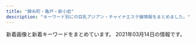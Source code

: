 ```yaml
---
title: "錦糸町・亀戸・新小岩"
description: "キーワード別にの巨乳アジアン・チャイナエステ嬢情報をまとめました。"
---
```


新着画像と新着キーワードをまとめています。
2021年03月14日の情報です。

<DmmAffiliateIns />
<KeywordTable
  shops={
    [
    {
        "station": "JR\u9326\u7cf8\u753a\u99c5\u5357\u53e3",
        "keywords": {},
        "img_links": [
            "http://www.es-raku.link/images/menu/top.png",
            "http://www.es-raku.link/img/kaori1.jpg",
            "http://www.es-raku.link/staff/riri.jpg",
            "http://www.es-raku.link/images/2.jpg",
            "http://www.es-raku.link/images/menu/interior.png",
            "http://www.es-raku.link/staff/yuki.jpg",
            "http://www.es-raku.link/images/6.jpg",
            "http://www.es-raku.link/staff/lucky.jpg",
            "http://www.es-raku.link/images/int2.png",
            "http://www.es-raku.link/img/yuki1.jpg",
            "http://www.es-raku.link/images/sys1.jpg",
            "http://www.es-raku.link/img/riri1.jpg",
            "http://www.es-raku.link/images/interior_t.png",
            "http://www.es-raku.link/images/int1.png",
            "http://www.es-raku.link/images/1.jpg",
            "http://www.es-raku.link/images/list.jpg",
            "http://www.es-raku.link/img/lucky1.jpg",
            "http://www.es-raku.link/images/7.jpg",
            "http://www.es-raku.link/images/mobile.jpg",
            "http://www.es-raku.link/images/8.jpg",
            "http://www.es-raku.link/staff/ayaka.jpg",
            "http://www.es-raku.link/images/rtel.jpg",
            "http://www.es-raku.link/images/menu/staff.png",
            "http://www.es-raku.link/staff/ruru.jpg",
            "http://www.es-raku.link/img/mai1.jpg",
            "http://www.es-raku.link/images/head.png",
            "http://www.es-raku.link/images/r2.jpg",
            "http://www.es-raku.link/img/ruru1.jpg",
            "http://www.es-raku.link/images/line.png",
            "http://www.es-raku.link/images/3.jpg",
            "http://www.es-raku.link/staff/mai.jpg",
            "http://www.es-raku.link/images/staff_t.png",
            "http://www.es-raku.link/images/r1.jpg",
            "http://www.es-raku.link/img/ayaka1.jpg",
            "http://www.es-raku.link/staff/kaori.jpg",
            "http://www.es-raku.link/images/news.jpg",
            "http://www.es-raku.link/images/tel.jpg",
            "http://www.es-raku.link/images/9.jpg"
        ],
        "url": "http://www.es-raku.link/",
        "name": "Lucky\uff5e\u30e9\u30c3\u30ad\u30fc\uff5e"
    },
    {
        "url": "http://www.es-royal.click/",
        "img_links": [
            "http://www.es-royal.click/images/b3.jpg",
            "http://www.es-royal.click/images/head.jpg",
            "http://www.es-royal.click/img/nana1.jpg",
            "http://www.es-royal.click/images/b2.jpg",
            "http://www.es-royal.click/images/sys1.png",
            "http://www.es-royal.click/img/momo1.jpg",
            "http://www.es-royal.click/images/4.jpg",
            "http://www.es-royal.click/img/aya1.jpg",
            "http://www.es-royal.click/images/int1.png",
            "http://www.es-royal.click/images/ta.jpg",
            "http://www.es-royal.click/images/int2.png",
            "http://www.es-royal.click/images/1.jpg",
            "http://www.es-royal.click/images/s1.png",
            "http://www.es-royal.click/images/6.jpg",
            "http://www.es-royal.click/images/8.jpg",
            "http://www.es-royal.click/img/emi1.jpg",
            "http://www.es-royal.click/images/news.png",
            "http://www.es-royal.click/images/main_top.jpg",
            "http://www.es-royal.click/images/interior_t.jpg",
            "http://www.es-royal.click/images/staff_t.jpg",
            "http://www.es-royal.click/images/9.jpg",
            "http://www.es-royal.click/img/ego1.jpg",
            "http://www.es-royal.click/img/momo2.jpg",
            "http://www.es-royal.click/images/b1.jpg",
            "http://www.es-royal.click/images/7.jpg",
            "http://www.es-royal.click/images/main_footer.jpg",
            "http://www.es-royal.click/img/mimi1.jpg",
            "http://www.es-royal.click/images/5.jpg",
            "http://www.es-royal.click/img/miyuki1.jpg",
            "http://www.es-royal.click/images/mobile.jpg"
        ],
        "station": "\u4eac\u6210\u7acb\u77f3\u99c5\u5317\u53e3",
        "name": "\u5e78\u305b",
        "keywords": {}
    },
    {
        "name": "\u30d1\u30bf\u30e4",
        "station": "JR\u5c0f\u5ca9\u99c5\u5357\u53e3",
        "url": "http://thaipataya.chm.jp/",
        "keywords": {
            "\u30bb\u30af\u30b7\u30fc": 1,
            "C": 14
        },
        "img_links": [
            "https://chm.jp/domains1/thaipataya/myimg/imgcom36566_sp.png",
            "https://chm.jp/domains1/thaipataya/myimg/imgcom37661_sp.png",
            "https://chm.jp/domains1/thaipataya/myimg/imgcom37736_sp.png",
            "https://chm.jp/sozai/0_4999/bn122_sp.png",
            "https://chm.jp/domains1/thaipataya/myimg/imgcom37656_sp.jpg",
            "https://chm.jp/domains1/thaipataya/myimg/imgcom37891_sp.jpg",
            "https://chm.jp/domains1/thaipataya/myimg/imgcom37664_sp.png",
            "https://chm.jp/domains1/thaipataya/myimg/imgcom37658_sp.png",
            "https://chm.jp/domains1/thaipataya/myimg/imgcom36606_sp.jpg",
            "https://chm.jp/domains1/thaipataya/myimg/imgcom36603_sp.png",
            "https://chm.jp/domains1/thaipataya/myimg/imgcom37737_sp.png",
            "https://chm.jp/domains1/thaipataya/myimg/imgcom37733_sp.png",
            "https://chm.jp/domains1/thaipataya/myimg/imgcom37734_sp.png",
            "https://chm.jp/domains1/thaipataya/myimg/imgcom37177_sp.png",
            "https://chm.jp/domains1/thaipataya/myimg/imgcom37740_sp.png",
            "http://chm.jp/img/linebutton_82x20.png",
            "https://chm.jp/domains1/thaipataya/myimg/imgcom36636_sp.jpg",
            "https://chm.jp/domains1/thaipataya/myimg/imgcom36605_sp.jpg",
            "https://chm.jp/domains1/thaipataya/myimg/imgcom37914_sp.jpg",
            "https://chm.jp/domains1/thaipataya/myimg/imgcom36575_sp.jpg",
            "https://chm.jp/domains1/thaipataya/myimg/imgcom37789_sp.png",
            "https://chm.jp/domains1/thaipataya/myimg/imgcom37355_sp.jpg",
            "https://chm.jp/domains1/thaipataya/myimg/imgcom37068_sp.jpg",
            "https://chm.jp/domains1/thaipataya/myimg/imgcom37362_sp.png",
            "https://chm.jp/domains1/thaipataya/myimg/imgcom37731_sp.png",
            "https://chm.jp/domains1/thaipataya/myimg/imgcom36635_sp.jpg",
            "https://chm.jp/domains1/thaipataya/myimg/imgcom37657_sp.jpg",
            "https://chm.jp/domains1/thaipataya/myimg/imgcom37717_sp.jpg",
            "https://chm.jp/domains1/thaipataya/myimg/imgcom37916_sp.jpg",
            "https://chm.jp/domains1/thaipataya/myimg/imgcom37660_sp.png",
            "https://chm.jp/domains1/thaipataya/myimg/imgcom37834_sp.jpg",
            "https://chm.jp/domains1/thaipataya/myimg/imgcom37738_sp.png",
            "https://chm.jp/domains1/thaipataya/myimg/imgcom37067_sp.png",
            "https://chm.jp/domains1/thaipataya/myimg/imgcom37718_sp.jpg",
            "https://chm.jp/domains1/thaipataya/myimg/imgcom36576_sp.jpg",
            "https://chm.jp/domains1/thaipataya/myimg/imgcom37653_sp.jpg",
            "https://chm.jp/domains1/thaipataya/myimg/imgcom37662_sp.png",
            "https://chm.jp/domains1/thaipataya/myimg/imgcom37719_sp.jpg",
            "https://chm.jp/domains1/thaipataya/myimg/imgcom36634_sp.jpg",
            "https://chm.jp/domains1/thaipataya/myimg/imgcom37666_sp.jpg",
            "https://chm.jp/domains1/thaipataya/myimg/imgcom37659_sp.png",
            "https://chm.jp/domains1/thaipataya/myimg/imgcom36613_sp.jpg",
            "https://chm.jp/domains1/thaipataya/myimg/imgcom36615_sp.png",
            "https://chm.jp/sozai/0_4999/bn112_sp.png",
            "https://chm.jp/domains1/thaipataya/myimg/imgcom37359_sp.jpg",
            "https://chm.jp/domains1/thaipataya/myimg/imgcom37356_sp.jpg",
            "https://chm.jp/domains1/thaipataya/myimg/imgcom37669_sp.jpg",
            "https://chm.jp/domains1/thaipataya/myimg/imgcom37727_sp.png",
            "https://chm.jp/domains1/thaipataya/myimg/imgcom37739_sp.png",
            "https://chm.jp/domains1/thaipataya/myimg/imgcom37361_sp.png",
            "https://chm.jp/domains1/thaipataya/myimg/imgcom36577_sp.jpg",
            "https://chm.jp/domains1/thaipataya/myimg/slideimg36561_sp.jpg",
            "https://chm.jp/domains1/thaipataya/myimg/imgcom37174_sp.png",
            "https://chm.jp/domains1/thaipataya/myimg/imgcom37840_sp.jpg",
            "https://chm.jp/domains1/thaipataya/myimg/imgcom36619_sp.jpg",
            "https://chm.jp/domains1/thaipataya/myimg/imgcom37655_sp.jpg",
            "https://chm.jp/domains1/thaipataya/myimg/imgcom37841_sp.jpg",
            "https://chm.jp/domains1/thaipataya/myimg/imgcom37833_sp.jpg",
            "https://chm.jp/domains1/thaipataya/myimg/imgcom37725_sp.png",
            "https://chm.jp/domains1/thaipataya/myimg/imgcom37654_sp.jpg",
            "https://chm.jp/domains1/thaipataya/myimg/imgcom37172_sp.png",
            "https://chm.jp/domains1/thaipataya/myimg/imgcom36581_sp.jpg",
            "https://chm.jp/domains1/thaipataya/myimg/imgcom37358_sp.jpg",
            "https://chm.jp/domains1/thaipataya/myimg/imgcom36607_sp.jpg",
            "https://chm.jp/domains1/thaipataya/myimg/imgcom37667_sp.png",
            "https://chm.jp/domains1/thaipataya/myimg/imgcom36567_sp.jpg",
            "https://chm.jp/domains1/thaipataya/myimg/imgcom37663_sp.jpg",
            "https://chm.jp/domains1/thaipataya/myimg/imgcom37730_sp.png",
            "https://chm.jp/domains1/thaipataya/myimg/imgcom36565_sp.jpg",
            "https://chm.jp/domains1/thaipataya/myimg/imgcom36578_sp.jpg",
            "https://chm.jp/domains1/thaipataya/myimg/imgcom37728_sp.png",
            "https://chm.jp/domains1/thaipataya/myimg/imgcom37360_sp.jpg",
            "https://chm.jp/domains1/thaipataya/myimg/imgcom37726_sp.png",
            "https://chm.jp/domains1/thaipataya/myimg/imgcom37665_sp.jpg",
            "https://chm.jp/domains1/thaipataya/myimg/slideimg36562_sp.jpg",
            "https://chm.jp/domains1/thaipataya/myimg/imgcom36614_sp.jpg",
            "https://chm.jp/domains1/thaipataya/myimg/imgcom37732_sp.png",
            "https://chm.jp/domains1/thaipataya/myimg/imgcom37729_sp.png",
            "https://chm.jp/domains1/thaipataya/myimg/imgcom36633_sp.jpg",
            "https://chm.jp/domains1/thaipataya/myimg/imgcom37668_sp.png",
            "https://chm.jp/domains1/thaipataya/myimg/imgcom37915_sp.jpg",
            "https://chm.jp/domains1/thaipataya/myimg/imgcom37710_sp.jpg",
            "https://chm.jp/domains1/thaipataya/myimg/imgcom36618_sp.png",
            "https://chm.jp/domains1/thaipataya/myimg/imgcom37357_sp.jpg",
            "https://chm.jp/domains1/thaipataya/myimg/imgcom36604_sp.jpg",
            "https://chm.jp/domains1/thaipataya/myimg/imgcom37839_sp.jpg",
            "https://chm.jp/domains1/thaipataya/myimg/imgcom36582_sp.jpg",
            "https://chm.jp/domains1/thaipataya/myimg/imgcom37913_sp.jpg",
            "https://chm.jp/domains1/thaipataya/myimg/slideimg36560_sp.jpg"
        ]
    },
    {
        "url": "http://ipidiw.com/relaxnomori/",
        "station": "\u68ee\u4e0b\u99c5A4\u53e3",
        "name": "\u30ea\u30e9\u30c3\u30af\u30b9\u306e\u68ee",
        "img_links": [
            "http://ipidiw.com/relaxnomori/user_data/00000020.jpg",
            "http://ipidiw.com/relaxnomori/images/news.jpg",
            "http://ipidiw.com/relaxnomori/images/staff_t.jpg",
            "http://ipidiw.com/relaxnomori/images/tt.jpg",
            "http://ipidiw.com/relaxnomori/images/rem.jpg",
            "http://ipidiw.com/relaxnomori/images/interior.png",
            "http://ipidiw.com/relaxnomori/images/mobile.jpg",
            "http://ipidiw.com/relaxnomori/images/tp.png",
            "http://ipidiw.com/relaxnomori/images/interior_t.jpg",
            "http://ipidiw.com/relaxnomori/user_data/00000019.jpg",
            "http://ipidiw.com/relaxnomori/user_data/00000017.jpg",
            "http://ipidiw.com/relaxnomori/user_data/00000018.jpg"
        ],
        "keywords": {
            "90": 2,
            "86": 1,
            "93": 1
        }
    },
    {
        "name": "\u6625\u306e\u82b1",
        "img_links": [
            "http://harunohana.jpest.net/uploads//sites/38/2021/02/pick-tit.png",
            "http://harunohana.jpest.net/uploads//sites/38/2021/02/c1.jpg",
            "http://harunohana.jpest.net/uploads//sites/38/2021/02/top-3.png",
            "http://harunohana.jpest.net/uploads//sites/38/elementor/thumbs/g3-p3mbdh0sfjb37s5dl0oi5txkdr5uasv3te8udptyvk.jpg",
            "http://harunohana.jpest.net/uploads//sites/38/2021/02/tel_top.png",
            "http://harunohana.jpest.net/uploads//sites/38/2021/02/tel_pickup.png",
            "http://harunohana.jpest.net/uploads//sites/38/2021/02/info-tit.png",
            "http://harunohana.jpest.net/uploads//sites/38/elementor/thumbs/c2-p3a4by12f8z2t2xevpk9bl2sc3r4fedekxsoykr020.jpg",
            "http://harunohana.jpest.net/uploads//sites/38/2021/03/g2.jpg",
            "http://harunohana.jpest.net/uploads//sites/38/2021/03/g1.jpg",
            "http://harunohana.jpest.net/uploads//sites/38/2021/02/mobile.jpg",
            "http://harunohana.jpest.net/uploads//sites/38/2021/02/c2.jpg",
            "http://harunohana.jpest.net/uploads//sites/38/elementor/thumbs/g2-p3mbcgd30zwwmzmmj2u1yl6l7q6iyltkocswnxcbm8.jpg",
            "http://harunohana.jpest.net/uploads//sites/38/2021/02/c4.jpg",
            "http://harunohana.jpest.net/uploads//sites/38/2021/02/staff-tit.png",
            "http://harunohana.jpest.net/uploads//sites/38/2021/02/ditiao-1.png",
            "http://harunohana.jpest.net/uploads//sites/38/2021/02/xian.jpg",
            "http://harunohana.jpest.net/uploads//sites/38/2021/03/1.jpg",
            "http://harunohana.jpest.net/uploads//sites/38/elementor/thumbs/g1-p3mbbo5xbyuayorl3qn8vsare61ijopmkh8c9mi4sw.jpg",
            "http://harunohana.jpest.net/uploads//sites/38/elementor/thumbs/g4-p3mbec1gp2hjuwwbjw36y43rzgwycta8xnrv7ujz68.jpg",
            "http://harunohana.jpest.net/uploads//sites/38/2021/02/c3.jpg",
            "http://harunohana.jpest.net/uploads//sites/38/elementor/thumbs/c5-p3a4c3o3k96sqqp7ys00qjnjwezbpkzslpplu8in0o.jpg",
            "http://harunohana.jpest.net/uploads//sites/38/2021/02/mobile-tit.png",
            "http://harunohana.jpest.net/uploads//sites/38/elementor/thumbs/c1-p3a4bw5e1kwi5v056or06ljv5c0e005xwohq00tseg.jpg",
            "http://harunohana.jpest.net/uploads//sites/38/2021/02/tel_staff.png",
            "http://harunohana.jpest.net/uploads//sites/38/2021/02/news-tit.png",
            "http://harunohana.jpest.net/uploads//sites/38/2021/02/c6.jpg",
            "http://harunohana.jpest.net/uploads//sites/38/2021/02/c5.jpg",
            "http://harunohana.jpest.net/uploads//sites/38/2021/03/g3.jpg",
            "http://harunohana.jpest.net/uploads//sites/38/2021/02/tel_info.png",
            "http://harunohana.jpest.net/uploads//sites/38/elementor/thumbs/c3-p3a4c1sf6l483iry9r6rlk4mpn8la6sbxgemvolfd4.jpg"
        ],
        "url": "http://harunohana.jpest.net/",
        "station": "JR\u9326\u7cf8\u753a\u5357\u53e3",
        "keywords": {
            "C": 22
        }
    },
    {
        "name": "\u3086\u304d",
        "station": "JR\u5c0f\u5ca9\u99c5\u5317\u53e3",
        "url": "http://www.sh-yuki.work/",
        "keywords": {
            "89": 2,
            "86": 14,
            "88": 1,
            "D": 17
        },
        "img_links": [
            "http://www.sh-yuki.work/uploads/201215/1-201215145200113.jpg",
            "http://www.sh-yuki.work/images/s_news.jpg",
            "http://www.sh-yuki.work/images/room3.jpg",
            "http://www.sh-yuki.work/uploads/200713/1-200G3125135C2.jpg",
            "http://www.sh-yuki.work/images/lanmu5.jpg",
            "http://www.sh-yuki.work/uploads/210216/1-210216154445506.jpg",
            "http://www.sh-yuki.work/uploads/200620/1-200620154311K4.jpg",
            "http://www.sh-yuki.work/images/room4.jpg",
            "http://www.sh-yuki.work/uploads/190110/1-1Z110093529363.png",
            "http://www.sh-yuki.work/uploads/210216/1-210216154459443.jpg",
            "http://www.sh-yuki.work/uploads/190105/1-1Z105143940E6.jpg",
            "http://www.sh-yuki.work/uploads/191227/1-19122F93911958.jpg",
            "http://www.sh-yuki.work/uploads/191006/1-191006105P61Z.jpg",
            "http://www.sh-yuki.work/uploads/200713/1-200G3110344421.jpg",
            "http://www.sh-yuki.work/images/room2.jpg",
            "http://www.sh-yuki.work/uploads/190105/1-1Z105143921224.jpg",
            "http://www.sh-yuki.work/uploads/200620/1-20062015425B54.jpg",
            "http://www.sh-yuki.work/uploads/191028/1-19102Q03S5a4.jpg",
            "http://www.sh-yuki.work/uploads/191006/1-191006105IM24.jpg",
            "http://www.sh-yuki.work/uploads/200218/1-20021Q359301Q.jpg",
            "http://www.sh-yuki.work/images/lanmu3.jpg",
            "http://www.sh-yuki.work/uploads/201214/1-20121416231WV.jpg",
            "http://www.sh-yuki.work/images/1.jpg",
            "http://www.sh-yuki.work/uploads/201215/1-201215145153M4.jpg",
            "http://www.sh-yuki.work/uploads/191104/1-1911041I124915.jpg",
            "http://www.sh-yuki.work/images/top.png",
            "http://www.sh-yuki.work/images/lanmu2.jpg",
            "http://www.sh-yuki.work/uploads/190105/1-1Z105143R9539.jpg",
            "http://www.sh-yuki.work/uploads/200110/1-20011013245Y49.jpg",
            "http://www.sh-yuki.work/images/lanmu4.jpg",
            "http://www.sh-yuki.work/uploads/191021/1-19102116361I39.jpg",
            "http://www.sh-yuki.work/uploads/200618/1-20061Q633094V.jpg",
            "http://www.sh-yuki.work/uploads/190105/1-1Z1051440193X.jpg",
            "http://www.sh-yuki.work/uploads/191221/1-191221111A3123.jpg",
            "http://www.sh-yuki.work/uploads/191227/1-19122F94110460.jpg",
            "http://www.sh-yuki.work/uploads/200618/1-20061Q6342Y06.jpg",
            "http://www.sh-yuki.work/uploads/200218/1-20021Q3591A57.jpg",
            "http://www.sh-yuki.work/uploads/191202/1-191202154021200.jpg",
            "http://www.sh-yuki.work/images/nbj2.jpg",
            "http://www.sh-yuki.work/uploads/200127/1-20012G02404310.jpg",
            "http://www.sh-yuki.work/images/mobile.jpg",
            "http://www.sh-yuki.work/images/end.png",
            "http://www.sh-yuki.work/images/s_staff.jpg",
            "http://www.sh-yuki.work/images/room1.jpg",
            "http://www.sh-yuki.work/uploads/201214/1-201214162100347.jpg"
        ]
    },
    {
        "url": "http://aria.tokyo-relaxtime.asia/",
        "station": "JR\u5c0f\u5ca9\u99c5\u5317\u53e3",
        "keywords": {},
        "img_links": [
            "http://aria.tokyo-relaxtime.asia/img/cast/miki-01.jpg",
            "http://aria.tokyo-relaxtime.asia/img/cast/yaya-03.jpg",
            "http://aria.tokyo-relaxtime.asia/img/cast/aki-02.jpg",
            "http://aria.tokyo-relaxtime.asia/img/cast/nana-04.jpg",
            "http://aria.tokyo-relaxtime.asia/img/cast/miki-03.jpg",
            "http://aria.tokyo-relaxtime.asia/img/cast/aya-04.jpg",
            "http://aria.tokyo-relaxtime.asia/img/cast/risa-04.jpg",
            "http://aria.tokyo-relaxtime.asia/img/cast/coco-02.jpg",
            "http://aria.tokyo-relaxtime.asia/img/cast/apple-03.jpg",
            "http://aria.tokyo-relaxtime.asia/img/cast/apple-01.jpg",
            "http://aria.tokyo-relaxtime.asia/img/interior/lobby-1.jpg",
            "http://aria.tokyo-relaxtime.asia/img/cast/aki-01.jpg",
            "http://aria.tokyo-relaxtime.asia/img/cast/yumi-04.jpg",
            "http://aria.tokyo-relaxtime.asia/img/cast/yaya-02.jpg",
            "http://aria.tokyo-relaxtime.asia/img/cast/yumi-01.jpg",
            "http://aria.tokyo-relaxtime.asia/img/cast/coco-04.jpg",
            "http://aria.tokyo-relaxtime.asia/img/cast/yumi-02.jpg",
            "http://aria.tokyo-relaxtime.asia/img/slick/st-2.jpg",
            "http://aria.tokyo-relaxtime.asia/img/cast/coco-01.jpg",
            "http://aria.tokyo-relaxtime.asia/img/cast/risa-03.jpg",
            "http://aria.tokyo-relaxtime.asia/img/cast/rina-03.jpg",
            "http://aria.tokyo-relaxtime.asia/img/cast/nana-02.jpg",
            "http://aria.tokyo-relaxtime.asia/img/cast/aya-01.jpg",
            "http://aria.tokyo-relaxtime.asia/img/cast/yuri-04.jpg",
            "http://aria.tokyo-relaxtime.asia/img/cast/risa-01.jpg",
            "http://aria.tokyo-relaxtime.asia/img/slick/st-1.jpg",
            "http://aria.tokyo-relaxtime.asia/img/cast/apple-02.jpg",
            "http://aria.tokyo-relaxtime.asia/img/cast/rina-04.jpg",
            "http://aria.tokyo-relaxtime.asia/img/cast/miki-02.jpg",
            "http://aria.tokyo-relaxtime.asia/img/cast/yuri-01.jpg",
            "http://aria.tokyo-relaxtime.asia/img/cast/miki-04.jpg",
            "http://aria.tokyo-relaxtime.asia/img/cast/nana-01.jpg",
            "http://aria.tokyo-relaxtime.asia/img/cast/risa-02.jpg",
            "http://aria.tokyo-relaxtime.asia/img/slick/st-3.jpg",
            "http://aria.tokyo-relaxtime.asia/img/cast/rina-01.jpg",
            "http://aria.tokyo-relaxtime.asia/img/cast/aki-04.jpg",
            "http://aria.tokyo-relaxtime.asia/img/cast/apple-04.jpg",
            "http://aria.tokyo-relaxtime.asia/img/cast/aki-03.jpg",
            "http://aria.tokyo-relaxtime.asia/img/cast/yumi-03.jpg",
            "http://aria.tokyo-relaxtime.asia/img/cast/rina-02.jpg",
            "http://aria.tokyo-relaxtime.asia/img/slick/st-4.jpg",
            "http://aria.tokyo-relaxtime.asia/img/slick/st-5.jpg",
            "http://aria.tokyo-relaxtime.asia/img/cast/aya-02.jpg",
            "http://aria.tokyo-relaxtime.asia/img/interior/corridor-1.jpg",
            "http://aria.tokyo-relaxtime.asia/img/cast/yuri-03.jpg",
            "http://aria.tokyo-relaxtime.asia/img/cast/aya-03.jpg",
            "http://aria.tokyo-relaxtime.asia/img/cast/coco-03.jpg",
            "http://aria.tokyo-relaxtime.asia/img/cast/yaya-04.jpg",
            "http://aria.tokyo-relaxtime.asia/img/cast/yaya-01.jpg",
            "http://aria.tokyo-relaxtime.asia/img/cast/nana-03.jpg"
        ],
        "name": "Aria\uff5e\u30a2\u30ea\u30a2\uff5e"
    },
    {
        "img_links": [
            "http://yousei.xyz/images/r1.jpg",
            "http://yousei.xyz/images/g2.jpg",
            "http://yousei.xyz/images/r4.jpg",
            "http://yousei.xyz/images/g5.jpg",
            "http://yousei.xyz/images/g1.jpg",
            "http://yousei.xyz/images/g4.jpg",
            "http://yousei.xyz/images/g6.jpg",
            "http://yousei.xyz/images/mobile.jpg",
            "http://yousei.xyz/images/r3.jpg",
            "http://yousei.xyz/images/mob.png",
            "http://yousei.xyz/images/r2.jpg",
            "http://yousei.xyz/images/top.png",
            "http://yousei.xyz/images/g3.jpg",
            "http://yousei.xyz/images/recuit.jpg"
        ],
        "name": "Remoon",
        "station": "JR\u4e80\u6238\u99c5\u6771\u53e3",
        "keywords": {},
        "url": "http://yousei.xyz/"
    },
    {
        "name": "\u306a\u306a",
        "url": "http://nanaesute.pw/",
        "img_links": [
            "http://nanaesute.pw/images/top.png",
            "http://nanaesute.pw/images/g1.jpg",
            "http://nanaesute.pw/images/flash1.jpg",
            "http://nanaesute.pw/images/top_bn1.jpg",
            "http://nanaesute.pw/images/g3.jpg",
            "http://nanaesute.pw/images/side3.png",
            "http://nanaesute.pw/images/top_bn2.jpg",
            "http://nanaesute.pw/images/flash.jpg"
        ],
        "station": "JR\u9326\u7cf8\u753a\u99c5",
        "keywords": {
            "C": 7
        }
    },
    {
        "url": "http://kinshicho-es.xyz/",
        "name": "\u30b9\u30c1\u30e5\u30ef\u306e\u30b9\u30de\u30a4\u30eb",
        "img_links": [
            "http://kinshicho-es.xyz/images/g0.jpg",
            "http://kinshicho-es.xyz/images/g3.jpg",
            "http://kinshicho-es.xyz/images/left1_2_02.jpg",
            "http://kinshicho-es.xyz/images/top1.jpg",
            "http://kinshicho-es.xyz/images/g2.jpg",
            "http://kinshicho-es.xyz/images/r1.jpg",
            "http://kinshicho-es.xyz/images/r2.jpg",
            "http://kinshicho-es.xyz/images/r4.jpg",
            "http://kinshicho-es.xyz/images/b1.jpg",
            "http://kinshicho-es.xyz/images/b2.jpg",
            "http://kinshicho-es.xyz/images/top.jpg",
            "http://kinshicho-es.xyz/images/g5.jpg",
            "http://kinshicho-es.xyz/images/r3.jpg",
            "http://kinshicho-es.xyz/images/kanban.jpg",
            "http://kinshicho-es.xyz/images/news-tit1.jpg",
            "http://kinshicho-es.xyz/images/g41.jpg"
        ],
        "station": "JR\u9326\u7cf8\u753a\u99c5\u5317\u53e3",
        "keywords": {
            "C": 7
        }
    },
    {
        "station": "JR\u4e80\u6238\u99c5\u5317\u53e3",
        "name": "\u30c9\u30e9\u3048\u3082\u3093",
        "url": "https://doraimon.tyo.cm/",
        "keywords": {},
        "img_links": []
    },
    {
        "url": "http://mirage.sweet-relaxation.com/",
        "img_links": [
            "http://mirage.sweet-relaxation.com/img/slick/sl-1.jpg",
            "http://mirage.sweet-relaxation.com/img/treatment/ashitsubo-01.jpg",
            "http://mirage.sweet-relaxation.com/img/treatment/aroma-01.jpg",
            "http://mirage.sweet-relaxation.com/img/slick/sl-5.jpg",
            "http://mirage.sweet-relaxation.com/img/slick/sl-2.jpg",
            "http://mirage.sweet-relaxation.com/img/treatment/body-01.jpg",
            "http://mirage.sweet-relaxation.com/img/slick/sl-7.jpg",
            "http://mirage.sweet-relaxation.com/img/slick/sl-4.jpg",
            "http://mirage.sweet-relaxation.com/img/slick/sl-6.jpg",
            "http://mirage.sweet-relaxation.com/img/slick/sl-3.jpg"
        ],
        "name": "Mirage\uff5e\u30df\u30e9\u30fc\u30b8\u30e5\uff5e",
        "keywords": {},
        "station": "JR\u4e80\u6238\u99c5\u6771\u53e3"
    },
    {
        "name": "\u685c\u82b1",
        "url": "http://yukinosakura.tyo.cm/",
        "img_links": [
            "http://yukinosakura.tyo.cm/images/s_shedule.jpg",
            "http://yukinosakura.tyo.cm/images/s_staff.jpg",
            "http://yukinosakura.a2.webnavi.work/upload/sites/72/2020/04/2020040708052118.jpg",
            "http://yukinosakura.tyo.cm/images/s_news.jpg",
            "http://yukinosakura.a2.webnavi.work/upload/sites/72/2020/04/2020040708052353.jpg",
            "http://yukinosakura.a2.webnavi.work/upload/sites/72/2020/04/2020040708052434.jpg",
            "http://yukinosakura.tyo.cm/images/mobile.jpg",
            "http://yukinosakura.a2.webnavi.work/upload/sites/72/2020/04/2020040708052241.jpg",
            "http://yukinosakura.tyo.cm/images/top.jpg",
            "http://yukinosakura.a2.webnavi.work/upload/sites/72/2020/04/2020040708052456.jpg"
        ],
        "station": "JR\u4e80\u6238\u99c5\u5317\u53e3",
        "keywords": {
            "C": 12,
            "83": 4,
            "85": 8,
            "86": 8,
            "D": 16
        }
    },
    {
        "keywords": {
            "95": 2,
            "85": 1,
            "92": 1,
            "89": 1,
            "90": 1,
            "86": 2,
            "87": 1
        },
        "station": "JR\u65b0\u5c0f\u5ca9\u99c5\u5357\u53e3",
        "name": "\u7f8e\u697d",
        "url": "http://y-rlx.net/",
        "img_links": [
            "http://y-rlx.net/images/rec.jpg",
            "http://y-rlx.net/images/acc_tit.jpg",
            "http://y-rlx.net/girl/010a.jpg",
            "http://y-rlx.net/girl/06.jpg",
            "http://y-rlx.net/images/index_02.png",
            "http://y-rlx.net/images/line.jpg",
            "http://y-rlx.net/girl/05.jpg",
            "http://y-rlx.net/images/index_09.jpg",
            "http://y-rlx.net/girl/02.jpg",
            "http://y-rlx.net/images/index_06.png",
            "http://y-rlx.net/images/index_04.png",
            "http://y-rlx.net/girl/07a.jpg",
            "http://y-rlx.net/images/index_08.jpg",
            "http://y-rlx.net/images/index_14.png",
            "http://y-rlx.net/images/03.png",
            "http://y-rlx.net/images/rex_16.jpg",
            "http://y-rlx.net/images/acc_tit03.jpg",
            "http://y-rlx.net/images/index_10.jpg",
            "http://y-rlx.net/images/02.png",
            "http://y-rlx.net/girl/01.jpg",
            "http://y-rlx.net/images/info.png",
            "http://y-rlx.net/girl/010.jpg",
            "http://y-rlx.net/images/01.png",
            "http://y-rlx.net/girl/05a.jpg",
            "http://y-rlx.net/images/staff_16.jpg",
            "http://y-rlx.net/girl/09.jpg",
            "http://y-rlx.net/images/index_13.jpg",
            "http://y-rlx.net/images/acc_tit01.jpg",
            "http://y-rlx.net/images/sys.jpg",
            "http://y-rlx.net/images/index_23.jpg",
            "http://y-rlx.net/images/index_19.png",
            "http://y-rlx.net/images/index_07.png",
            "http://y-rlx.net/girl/03.jpg",
            "http://y-rlx.net/images/index_21.jpg",
            "http://y-rlx.net/images/index_16.png",
            "http://y-rlx.net/girl/07.jpg",
            "http://y-rlx.net/images/sys_16.jpg",
            "http://y-rlx.net/girl/00.jpg",
            "http://y-rlx.net/images/index_12.jpg",
            "http://y-rlx.net/girl/03a.jpg",
            "http://y-rlx.net/girl/08.jpg",
            "http://y-rlx.net/images/acc_16.jpg",
            "http://y-rlx.net/girl/p01.jpg",
            "http://y-rlx.net/images/index_11.jpg",
            "http://y-rlx.net/girl/09a.jpg",
            "http://y-rlx.net/images/rec_16.jpg"
        ]
    },
    {
        "img_links": [
            "http://k-yorocobi.com/images/c-top.png",
            "http://k-yorocobi.com/images/b-awaawa.png",
            "http://k-yorocobi.com/images/bar-cam.png",
            "http://k-yorocobi.com/images/bar-pickup.png",
            "http://k-yorocobi.com/staff/s-tika.jpg",
            "http://k-yorocobi.com/pic/pic4.jpg",
            "http://k-yorocobi.com/staff/s-rina.jpg",
            "http://k-yorocobi.com/images/b-mobile.png",
            "http://k-yorocobi.com/pic/pic1.jpg",
            "http://k-yorocobi.com/images/c-interior.png",
            "http://k-yorocobi.com/staff/s-emi.jpg",
            "http://k-yorocobi.com/images/b-movie.png",
            "http://k-yorocobi.com/images/bar-staff.png",
            "http://k-yorocobi.com/images/bar-interior.png",
            "http://k-yorocobi.com/images/footer.png",
            "http://k-yorocobi.com/staff/s-yuyu.jpg",
            "http://k-yorocobi.com/images/bar-news.png",
            "http://k-yorocobi.com/images/c-staff.png",
            "http://k-yorocobi.com/images/bill.jpg",
            "http://k-yorocobi.com/images/b-tel.png",
            "http://k-yorocobi.com/pic/pic2.jpg",
            "http://k-yorocobi.com/pic/pic3.jpg"
        ],
        "keywords": {},
        "url": "http://k-yorocobi.com/",
        "name": "\u3088\u308d\u3053\u3073",
        "station": "JR\u9326\u7cf8\u753a\u99c5\u5317\u53e3"
    },
    {
        "name": "\u68ee",
        "img_links": [
            "http://mori.me-es.com/images/index_05.jpg",
            "http://mori.me-es.com/images/index_19.jpg",
            "http://mori.me-es.com/images/index_01.jpg",
            "http://mori.me-es.com/images/index_20.jpg",
            "http://mori.me-es.com/images/index_10.jpg",
            "http://mori.me-es.com/images/index_29.jpg",
            "http://mori.me-es.com/images/index_24.jpg",
            "http://mori.me-es.com/girls/04a.jpg",
            "http://mori.me-es.com/girls/05.jpg",
            "http://mori.me-es.com/images/index_22.jpg",
            "http://mori.me-es.com/girls/02.jpg",
            "http://mori.me-es.com/images/index_07.jpg",
            "http://mori.me-es.com/images/rec_15.jpg",
            "http://mori.me-es.com/images/index_03.jpg",
            "http://mori.me-es.com/images/index_18.jpg",
            "http://mori.me-es.com/girls/07.jpg",
            "http://mori.me-es.com/images/index_04.jpg",
            "http://mori.me-es.com/images/info_15.jpg",
            "http://mori.me-es.com/images/index_30.jpg",
            "http://mori.me-es.com/images/index_15.jpg",
            "http://mori.me-es.com/images/index_06.jpg",
            "http://mori.me-es.com/girls/08a.jpg",
            "http://mori.me-es.com/images/info.jpg",
            "http://mori.me-es.com/images/index_02.jpg",
            "http://mori.me-es.com/images/staff_15.jpg",
            "http://mori.me-es.com/girls/03.jpg",
            "http://mori.me-es.com/images/sub_28.jpg",
            "http://mori.me-es.com/images/index_09.jpg",
            "http://mori.me-es.com/girls/06.jpg",
            "http://mori.me-es.com/images/index_27.jpg",
            "http://mori.me-es.com/images/index_17.jpg",
            "http://mori.me-es.com/images/index_25.jpg",
            "http://mori.me-es.com/girls/01.jpg",
            "http://mori.me-es.com/images/rec.jpg",
            "http://mori.me-es.com/girls/04.jpg",
            "http://mori.me-es.com/images/index_08.jpg",
            "http://mori.me-es.com/images/index_16.jpg",
            "http://mori.me-es.com/images/index_28.jpg",
            "http://mori.me-es.com/girls/08.jpg",
            "http://mori.me-es.com/images/index_21.jpg",
            "http://mori.me-es.com/images/index_13.jpg",
            "http://mori.me-es.com/images/index_26.jpg",
            "http://mori.me-es.com/images/index_12.jpg",
            "http://mori.me-es.com/girls/00.jpg"
        ],
        "station": "JR\u65b0\u5c0f\u5ca9\u99c5\u5317\u53e3",
        "keywords": {
            "85": 3,
            "90": 1,
            "87": 1,
            "C": 7,
            "86": 3,
            "88": 1
        },
        "url": "http://mori.me-es.com/"
    },
    {
        "name": "\u4e00\u6642",
        "station": "JR\u5c0f\u5ca9\u99c5\u5317\u53e3",
        "keywords": {
            "E": 18,
            "G": 9
        },
        "img_links": [
            "http://biwert.xyz/uploads/allimg/180620/1-1P6201013133b.jpg",
            "http://biwert.xyz/uploads/201003/1-2010031G3421X.jpg",
            "http://biwert.xyz/templets/default/picture/head.jpg",
            "http://biwert.xyz/templets/default/picture/staff_t.jpg",
            "http://biwert.xyz/uploads/180620/1-1P62010193X63.jpg",
            "http://biwert.xyz/uploads/201006/1-2010061F032C0.jpg",
            "http://biwert.xyz/uploads/201003/1-2010031G432629.jpg",
            "http://biwert.xyz/uploads/201006/1-2010061A941445.jpg",
            "http://biwert.xyz/uploads/180620/1-1P62010154K00.png",
            "http://biwert.xyz/uploads/allimg/180620/1-1P620101640O8.png",
            "http://biwert.xyz/uploads/201003/1-2010031G415110.jpg",
            "http://biwert.xyz/templets/default/picture/rec1.png",
            "http://biwert.xyz/uploads/180620/1-1P620101629244.png",
            "http://biwert.xyz/templets/default/picture/interior_t.jpg",
            "http://biwert.xyz/templets/default/picture/news.jpg",
            "http://biwert.xyz/uploads/201007/1-20100G4464b26.jpg",
            "http://biwert.xyz/images/1-1P621101232H4.png",
            "http://biwert.xyz/uploads/201109/1-201109141105216.jpg",
            "http://biwert.xyz/uploads/201003/1-2010031G35C32.jpg"
        ],
        "url": "http://biwert.xyz/"
    },
    {
        "name": "\u308a\u308a",
        "station": "JR\u5c0f\u5ca9\u99c5\u5357\u53e3",
        "url": "http://iyasi-heal.com/",
        "keywords": {
            "D": 3,
            "85": 2,
            "C": 1
        },
        "img_links": [
            "http://iyasi-heal.com/images/slider1/01.jpg",
            "http://iyasi-heal.com/staffPhoto/s20200606151247.jpg",
            "http://iyasi-heal.com/staffPhoto/b20200909152230.jpg",
            "http://iyasi-heal.com/staffPhoto/b20200606151240.jpg",
            "http://iyasi-heal.com/staffPhoto/s20190815113117.jpg",
            "http://iyasi-heal.com/images/mobile.jpg",
            "http://iyasi-heal.com/images/gallery1.png",
            "http://iyasi-heal.com/staffPhoto/s20190815113058.jpg",
            "http://iyasi-heal.com/staffPhoto/s20200606151240.jpg",
            "http://iyasi-heal.com/staffPhoto/s20191114093407.jpg",
            "http://iyasi-heal.com/staffPhoto/b20210312220248.jpg",
            "http://iyasi-heal.com/images/slider1/03.jpg",
            "http://iyasi-heal.com/staffPhoto/b20190815113058.jpg",
            "http://iyasi-heal.com/js/sliderLine/slide_prev.png",
            "http://iyasi-heal.com/js/sliderLine/slide_next.png",
            "http://iyasi-heal.com/staffPhoto/s20210312220248.jpg",
            "http://iyasi-heal.com/staffPhoto/b20191114093407.jpg",
            "http://iyasi-heal.com/images/returnBtn.png",
            "http://iyasi-heal.com/images/slider1/02.jpg",
            "http://iyasi-heal.com/staffPhoto/b20190815113117.jpg",
            "http://iyasi-heal.com/staffPhoto/s20200909152230.jpg",
            "http://iyasi-heal.com/staffPhoto/s20200606151251.jpg"
        ]
    },
    {
        "img_links": [
            "https://www.colorfulbox.jp/common/img/bnr/colorfulbox_bnr01.png",
            "http://sentsubaki.asia/img/img01.png"
        ],
        "name": "\u5343\u693f",
        "keywords": {},
        "url": "http://sentsubaki.asia/",
        "station": "JR\u4e80\u6238\u99c5\u6771\u53e3"
    },
    {
        "name": "\u3072\u307e\u308f\u308a",
        "img_links": [
            "http://www.himawari-shinkoiwa.com/files/002.jpg",
            "http://www.himawari-shinkoiwa.com/images/slider/3.jpg",
            "http://www.himawari-shinkoiwa.com/img/tel.png",
            "http://www.himawari-shinkoiwa.com/images/slider/2.jpg",
            "http://www.himawari-shinkoiwa.com/img/btn_side_mobile.jpg",
            "http://www.himawari-shinkoiwa.com/img/ttl_news.png",
            "http://www.himawari-shinkoiwa.com/images/slider/1.jpg",
            "http://www.himawari-shinkoiwa.com/img/btn_blog.png",
            "http://www.himawari-shinkoiwa.com/files/003.jpg",
            "http://www.himawari-shinkoiwa.com/files/001-02.jpg",
            "http://www.himawari-shinkoiwa.com/files/002-02.jpg",
            "http://www.himawari-shinkoiwa.com/images/line.png",
            "http://www.himawari-shinkoiwa.com/img/goback.jpg",
            "http://www.himawari-shinkoiwa.com/img/move.jpg",
            "http://www.himawari-shinkoiwa.com/img/ttl_move.png",
            "http://www.himawari-shinkoiwa.com/img/ttl_info.png",
            "http://www.himawari-shinkoiwa.com/img/pickup.jpg",
            "http://www.himawari-shinkoiwa.com/files/001.jpg",
            "http://www.himawari-shinkoiwa.com/files/003-02.jpg"
        ],
        "url": "http://www.himawari-shinkoiwa.com/",
        "keywords": {
            "87": 4,
            "C": 11,
            "86": 2,
            "D": 4,
            "E": 2
        },
        "station": "JR\u65b0\u5c0f\u5ca9\u99c5\u5357\u53e3"
    },
    {
        "keywords": {},
        "name": "Angel\u2019s Smile",
        "img_links": [
            "http://www.hu-wa.work/images/head.jpg",
            "http://www.hu-wa.work/staff/maya.jpg",
            "http://www.hu-wa.work/images/news.png",
            "http://www.hu-wa.work/img/natu2.jpg",
            "http://www.hu-wa.work/img/maya1.jpg",
            "http://www.hu-wa.work/images/tel.jpg",
            "http://www.hu-wa.work/images/interior_t.jpg",
            "http://www.hu-wa.work/staff/mimi.jpg",
            "http://www.hu-wa.work/staff/natu.jpg",
            "http://www.hu-wa.work/img/ayumi1.jpg",
            "http://www.hu-wa.work/images/5.png",
            "http://www.hu-wa.work/staff/ayumi.jpg",
            "http://www.hu-wa.work/staff/miki.jpg",
            "http://www.hu-wa.work/images/int2.png",
            "http://www.hu-wa.work/images/staff_t.jpg",
            "http://www.hu-wa.work/images/s1.png",
            "http://www.hu-wa.work/images/sys.png",
            "http://www.hu-wa.work/images/4.png",
            "http://www.hu-wa.work/images/2.png",
            "http://www.hu-wa.work/img/miki1.jpg",
            "http://www.hu-wa.work/img/natu1.jpg",
            "http://www.hu-wa.work/images/8.png",
            "http://www.hu-wa.work/img/mimi2.jpg",
            "http://www.hu-wa.work/images/3.png",
            "http://www.hu-wa.work/img/mimi1.jpg",
            "http://www.hu-wa.work/staff/kaori.jpg",
            "http://www.hu-wa.work/images/7.png",
            "http://www.hu-wa.work/images/ta.jpg",
            "http://www.hu-wa.work/img/kaori1.jpg",
            "http://www.hu-wa.work/img/yuna1.jpg",
            "http://www.hu-wa.work/staff/yuna.jpg",
            "http://www.hu-wa.work/images/int1.png",
            "http://www.hu-wa.work/images/6.png"
        ],
        "station": "JR\u5c0f\u5ca9\u99c5\u5357\u53e3",
        "url": "http://www.hu-wa.work/"
    },
    {
        "name": "\u3042\u308f\u308f",
        "img_links": [
            "http://www.awawa-es.info/img/return.png",
            "http://www.awawa-es.info/img/images/sys_04.png",
            "http://www.awawa-es.info/img/s1.jpg",
            "http://www.awawa-es.info/photo/202009/15998944321424280736.jpeg",
            "http://www.awawa-es.info/img/acc.png",
            "http://www.awawa-es.info/p/cc.jpg",
            "http://www.awawa-es.info/img/images/sys_02.png",
            "http://www.awawa-es.info/img/h1.png",
            "http://www.awawa-es.info/photo/202002/1580956374749618033.jpg",
            "http://www.awawa-es.info/img/h3.png",
            "http://www.awawa-es.info/img/hsys.png",
            "http://www.awawa-es.info/photo/202009/15998945321509738889.jpeg",
            "http://www.awawa-es.info/img/s2.jpg",
            "http://www.awawa-es.info/img/h2.png",
            "http://www.awawa-es.info/p/bb.jpg",
            "http://www.awawa-es.info/img/images/sys_01.png",
            "http://www.awawa-es.info/img/hstaff.png",
            "http://www.awawa-es.info/img/images/sys_06.png",
            "http://www.awawa-es.info/img/sd.png",
            "http://www.awawa-es.info/p/4.jpg",
            "http://www.awawa-es.info/img/hjob.png",
            "http://www.awawa-es.info/img/bottom.jpg",
            "http://www.awawa-es.info/img/i2.jpg",
            "http://www.awawa-es.info/img/images/sys_03.png",
            "http://www.awawa-es.info/p/2.jpg",
            "http://www.awawa-es.info/img/rm.jpg",
            "http://www.awawa-es.info/img/tmp.jpg",
            "http://www.awawa-es.info/img/hinfo.png",
            "http://www.awawa-es.info/p/3.jpg",
            "http://www.awawa-es.info/img/images/sys_05.png",
            "http://www.awawa-es.info/img/i1.jpg",
            "http://www.awawa-es.info/photo/home/4051599894438.jpg",
            "http://www.awawa-es.info/photo/home/3281580956380.jpg",
            "http://www.awawa-es.info/p/1.jpg",
            "http://www.awawa-es.info/p/aa.jpg"
        ],
        "url": "http://www.awawa-es.info/",
        "station": "JR\u9326\u7cf8\u753a\u99c5\u5357\u53e3",
        "keywords": {
            "D": 2,
            "85": 2,
            "89": 2
        }
    },
    {
        "url": "http://iyasimori.jpest.net/",
        "img_links": [
            "http://iyasimori.jpest.net/uploads//sites/37/2021/01/g5-150x150.jpg",
            "http://iyasimori.jpest.net/uploads//sites/37/2021/01/r3-1.jpg",
            "http://iyasimori.jpest.net/uploads//sites/37/2021/01/r4-1.jpg",
            "http://iyasimori.jpest.net/uploads//sites/37/2021/01/g2-2-150x150.jpg",
            "http://iyasimori.jpest.net/uploads//sites/37/2021/01/g5.jpg",
            "http://iyasimori.jpest.net/uploads//sites/37/2021/01/g2-2.jpg",
            "http://iyasimori.jpest.net/uploads//sites/37/2021/01/top.jpg",
            "http://iyasimori.jpest.net/uploads//sites/37/2021/01/g3-2-150x150.jpg",
            "http://iyasimori.jpest.net/uploads//sites/37/2021/01/r5.jpg",
            "http://iyasimori.jpest.net/uploads//sites/37/2021/01/news01.png",
            "http://iyasimori.jpest.net/uploads//sites/37/2021/01/mobile.png",
            "http://iyasimori.jpest.net/uploads//sites/37/2021/01/a2.jpg",
            "http://iyasimori.jpest.net/uploads//sites/37/2021/01/bj_03.jpg",
            "http://iyasimori.jpest.net/uploads//sites/37/2021/01/a.jpg",
            "http://iyasimori.jpest.net/uploads//sites/37/2021/01/g3-2.jpg",
            "http://iyasimori.jpest.net/uploads//sites/37/2021/01/g4.jpg",
            "http://iyasimori.jpest.net/uploads//sites/37/2021/01/r6.jpg",
            "http://iyasimori.jpest.net/uploads//sites/37/2021/01/g1-3.jpg",
            "http://iyasimori.jpest.net/uploads//sites/37/2021/01/g1-3-150x150.jpg",
            "http://iyasimori.jpest.net/uploads//sites/37/2021/01/news03.png",
            "http://iyasimori.jpest.net/uploads//sites/37/2021/01/tite-staff.jpg",
            "http://iyasimori.jpest.net/uploads//sites/37/2021/01/g4-150x150.jpg"
        ],
        "station": "\u9752\u7825\u99c5",
        "name": "\u7652\u3057\u306e\u68ee",
        "keywords": {}
    },
    {
        "name": "\u3042\u3044\u3053",
        "keywords": {
            "D": 3,
            "86": 3
        },
        "url": "http://www.aierwtbn.xyz/",
        "station": "JR\u5c0f\u5ca9\u99c5",
        "img_links": [
            "http://www.aierwtbn.xyz/uploads/210223/1-210223145K0W7.jpg",
            "http://www.aierwtbn.xyz/picture/r4.jpg",
            "http://www.aierwtbn.xyz/uploads/210223/1-210223145G3595.jpg",
            "http://www.aierwtbn.xyz/picture/s_staff.jpg",
            "http://www.aierwtbn.xyz/picture/end.png",
            "http://www.aierwtbn.xyz/picture/bj2.jpg",
            "http://www.aierwtbn.xyz/picture/r1.jpg",
            "http://www.aierwtbn.xyz/picture/news.png",
            "http://www.aierwtbn.xyz/uploads/210223/1-210223145I5F4.jpg",
            "http://www.aierwtbn.xyz/uploads/210223/1-210223145F5H5.jpg",
            "http://www.aierwtbn.xyz/picture/r3.jpg",
            "http://www.aierwtbn.xyz/uploads/210223/1-210223145H63H.jpg",
            "http://www.aierwtbn.xyz/picture/top.png",
            "http://www.aierwtbn.xyz/uploads/210223/1-210223145KR53.jpg",
            "http://www.aierwtbn.xyz/picture/r5.jpg",
            "http://www.aierwtbn.xyz/picture/face.png",
            "http://www.aierwtbn.xyz/picture/pick.png",
            "http://www.aierwtbn.xyz/picture/r2.jpg"
        ]
    },
    {
        "keywords": {
            "C": 7
        },
        "station": "JR\u4e80\u6238\u99c5\u6771\u53e3",
        "url": "http://miyabi-aroma.xyz/",
        "name": "\u685c",
        "img_links": [
            "http://miyabi-aroma.xyz/images/staff/3/yaya2.jpg",
            "http://miyabi-aroma.xyz/images/staff/3/miya2.jpg",
            "http://miyabi-aroma.xyz/images/staff/3/rina.jpg",
            "http://miyabi-aroma.xyz/images/staff/3/yaya1.jpg",
            "http://miyabi-aroma.xyz/images/staff/3/kiki2.jpg",
            "http://miyabi-aroma.xyz/images/3/2.jpg",
            "http://miyabi-aroma.xyz/images/nav/nav-staff.jpg",
            "http://miyabi-aroma.xyz/images/index-rose_07.png",
            "http://miyabi-aroma.xyz/images/index-rose_13.png",
            "http://miyabi-aroma.xyz/images/11.png",
            "http://miyabi-aroma.xyz/images/nav/nav-info.jpg",
            "http://miyabi-aroma.xyz/images/staff/3/rina2.jpg",
            "http://miyabi-aroma.xyz/images/staff/3/yami.jpg",
            "http://miyabi-aroma.xyz/images/staff/3/miya.jpg",
            "http://miyabi-aroma.xyz/images/index-rose_02.png",
            "http://miyabi-aroma.xyz/images/shishu/se1.jpg",
            "http://miyabi-aroma.xyz/images/1801706901.jpg",
            "http://miyabi-aroma.xyz/images/nav/nav-job.jpg",
            "http://miyabi-aroma.xyz/images/nav/nav-sys.jpg",
            "http://miyabi-aroma.xyz/images/shishu/se2.jpg",
            "http://miyabi-aroma.xyz/images/index-rose_04.png",
            "http://miyabi-aroma.xyz/images/staff/3/ami.jpg",
            "http://miyabi-aroma.xyz/images/3/1.jpg",
            "http://miyabi-aroma.xyz/images/staff/3/kiki.jpg",
            "http://miyabi-aroma.xyz/images/index-rose_09.png",
            "http://miyabi-aroma.xyz/images/staff/3/ami2.jpg"
        ]
    },
    {
        "name": "Cherry",
        "url": "http://cherry-esthe.com/",
        "keywords": {},
        "img_links": [
            "http://dccompanyqoo10.cafe24.com/tiffany/images/common/header.png",
            "http://dccompanyqoo10.cafe24.com/tiffany/images/store/store.png",
            "http://dccompanyqoo10.cafe24.com/tiffany/images/top/store_bg.png"
        ],
        "station": "JR\u9326\u7cf8\u753a\u99c5\u5357\u53e3"
    },
    {
        "img_links": [
            "https://piano.sweet-relaxation.com/img/cast/ebi-03.jpg",
            "https://piano.sweet-relaxation.com/img/cast/aki-02.jpg",
            "https://piano.sweet-relaxation.com/img/cast/nana-02.jpg",
            "https://piano.sweet-relaxation.com/img/cast/luna-04.jpg",
            "https://piano.sweet-relaxation.com/img/cast/nana-03.jpg",
            "https://piano.sweet-relaxation.com/img/cast/lili-03.jpg",
            "https://piano.sweet-relaxation.com/img/cast/aye-04.jpg",
            "https://piano.sweet-relaxation.com/img/interior/int-03.jpg",
            "https://piano.sweet-relaxation.com/img/cast/nico-02.jpg",
            "https://piano.sweet-relaxation.com/img/cast/aini-04.jpg",
            "https://piano.sweet-relaxation.com/img/cast/nico-01.jpg",
            "https://piano.sweet-relaxation.com/img/slick/sl-2.jpg",
            "https://piano.sweet-relaxation.com/img/cast/nico-03.jpg",
            "https://piano.sweet-relaxation.com/img/interior/int-01.jpg",
            "https://piano.sweet-relaxation.com/img/cast/miya-03.jpg",
            "https://piano.sweet-relaxation.com/img/slick/sl-4.jpg",
            "https://piano.sweet-relaxation.com/img/cast/miky-03.jpg",
            "https://piano.sweet-relaxation.com/img/interior/int-04.jpg",
            "https://piano.sweet-relaxation.com/img/cast/aini-01.jpg",
            "https://piano.sweet-relaxation.com/img/slick/sl-5.jpg",
            "https://piano.sweet-relaxation.com/img/cast/miky-01.jpg",
            "https://piano.sweet-relaxation.com/img/cast/aini-03.jpg",
            "https://piano.sweet-relaxation.com/img/slick/sl-1.jpg",
            "https://piano.sweet-relaxation.com/img/cast/ebi-01.jpg",
            "https://piano.sweet-relaxation.com/img/cast/ai-04.jpg",
            "https://piano.sweet-relaxation.com/img/slick/sl-3.jpg",
            "https://piano.sweet-relaxation.com/img/cast/nana-04.jpg",
            "https://piano.sweet-relaxation.com/img/cast/coco-04.jpg",
            "https://piano.sweet-relaxation.com/img/interior/int-02.jpg",
            "https://piano.sweet-relaxation.com/img/cast/lili-02.jpg",
            "https://piano.sweet-relaxation.com/img/cast/miya-02.jpg",
            "https://piano.sweet-relaxation.com/img/cast/luna-02.jpg",
            "https://piano.sweet-relaxation.com/img/cast/lili-01.jpg",
            "https://piano.sweet-relaxation.com/img/cast/aye-01.jpg",
            "https://piano.sweet-relaxation.com/img/slick/sl-6.jpg",
            "https://piano.sweet-relaxation.com/img/cast/miya-04.jpg",
            "https://piano.sweet-relaxation.com/img/cast/coco-01.jpg",
            "https://piano.sweet-relaxation.com/img/cast/miya-01.jpg",
            "https://piano.sweet-relaxation.com/img/cast/aye-02.jpg",
            "https://piano.sweet-relaxation.com/img/cast/aki-04.jpg",
            "https://piano.sweet-relaxation.com/img/slick/sl-7.jpg",
            "https://piano.sweet-relaxation.com/img/cast/aki-03.jpg",
            "https://piano.sweet-relaxation.com/img/cast/aini-02.jpg",
            "https://piano.sweet-relaxation.com/img/cast/ai-01.jpg",
            "https://piano.sweet-relaxation.com/img/cast/miky-02.jpg",
            "https://piano.sweet-relaxation.com/img/cast/aye-03.jpg",
            "https://piano.sweet-relaxation.com/img/cast/ebi-04.jpg",
            "https://piano.sweet-relaxation.com/img/cast/coco-02.jpg",
            "https://piano.sweet-relaxation.com/img/cast/nico-04.jpg",
            "https://piano.sweet-relaxation.com/img/cast/ebi-02.jpg",
            "https://piano.sweet-relaxation.com/img/cast/coco-03.jpg",
            "https://piano.sweet-relaxation.com/img/cast/lili-04.jpg",
            "https://piano.sweet-relaxation.com/img/cast/luna-03.jpg",
            "https://piano.sweet-relaxation.com/img/cast/ai-02.jpg",
            "https://piano.sweet-relaxation.com/img/cast/ai-03.jpg",
            "https://piano.sweet-relaxation.com/img/cast/miky-04.jpg",
            "https://piano.sweet-relaxation.com/img/cast/aki-01.jpg",
            "https://piano.sweet-relaxation.com/img/cast/nana-01.jpg",
            "https://piano.sweet-relaxation.com/img/cast/luna-01.jpg"
        ],
        "station": "JR\u65b0\u5c0f\u5ca9\u99c5\u5357\u53e3",
        "keywords": {},
        "url": "https://piano.sweet-relaxation.com/",
        "name": "Piano"
    },
    {
        "name": "\u871c\u82b1",
        "img_links": [
            "http://hani-est.xyz/images/zi-pri.png",
            "http://hani-est.xyz/images/a1.jpg",
            "http://hani-est.xyz/images/banna2.jpg",
            "http://hani-est.xyz/images/g1.jpg",
            "http://hani-est.xyz/images/banna1.jpg",
            "http://hani-est.xyz/images/new1.jpg",
            "http://hani-est.xyz/images/zi-ao.png",
            "http://hani-est.xyz/images/g2.jpg",
            "http://hani-est.xyz/images/g5.jpg",
            "http://hani-est.xyz/images/top.jpg",
            "http://hani-est.xyz/images/zi-staff.png",
            "http://hani-est.xyz/images/g4.jpg",
            "http://hani-est.xyz/images/zi-newface.png",
            "http://hani-est.xyz/images/banna.jpg",
            "http://hani-est.xyz/images/g6.jpg",
            "http://hani-est.xyz/images/zi-service.png"
        ],
        "station": "\u897f\u5927\u5cf6\u99c5A1\u51fa\u53e3",
        "url": "http://hani-est.xyz/",
        "keywords": {
            "E": 14,
            "94": 14,
            "82": 14,
            "\u5de8\u4e73": 14,
            "90": 28,
            "C": 41,
            "\u4e73": 14,
            "83": 14
        }
    },
    {
        "name": "\u96c5\u82b3",
        "keywords": {
            "89": 6,
            "84": 2,
            "H": 2,
            "86": 2,
            "C": 12,
            "85": 4,
            "D": 4,
            "98": 2
        },
        "station": "JR\u65b0\u5c0f\u5ca9\u99c5\u5357\u53e3",
        "img_links": [
            "http://www.o-miyabi.com/images/index_16.jpg",
            "http://www.o-miyabi.com/s/images/slider/1.jpg",
            "http://www.o-miyabi.com/s/images/top_2.jpg",
            "http://www.o-miyabi.com/s/uploads/01.jpg",
            "http://www.o-miyabi.com/images/upload/thumb/72ffa1fb925d394b.jpg",
            "http://www.o-miyabi.com/s/images/t3.jpg",
            "http://www.o-miyabi.com/s/image/nav_top.png",
            "http://www.o-miyabi.com/images/upload/thumb/301c9a35b11a384f.jpg",
            "http://www.o-miyabi.com/images/upload/thumb/0981f77ac0a1e07f.jpg",
            "http://www.o-miyabi.com/images/upload/thumb/0dc07af1006255fa.jpg",
            "http://www.o-miyabi.com/images/index_18.jpg",
            "http://www.o-miyabi.com/images/index_05.jpg",
            "http://www.o-miyabi.com/s/images/slider/2.jpg",
            "http://www.o-miyabi.com/images/index_06.jpg",
            "http://www.o-miyabi.com/images/upload/thumb/57af63e7ff71466b.jpg",
            "http://www.o-miyabi.com/s/images/okubokomachi.jpg",
            "http://www.o-miyabi.com/girl/01.jpg",
            "http://www.o-miyabi.com/s/image/nav_hotel.png",
            "http://www.o-miyabi.com/images/upload/thumb/1a8371be7358f1df.jpg",
            "http://www.o-miyabi.com/s/images/service_03.png",
            "http://www.o-miyabi.com/s/images/service_07.png",
            "http://www.o-miyabi.com/images/upload/thumb/51d074f8f9cdb905.jpg",
            "http://www.o-miyabi.com/s/images/slider/3.jpg",
            "http://www.o-miyabi.com/s/images/tel.png",
            "http://www.o-miyabi.com/s/uploads/06.jpg",
            "http://www.o-miyabi.com/images/index_13.jpg",
            "http://www.o-miyabi.com/s/uploads/03.jpg",
            "http://www.o-miyabi.com/images/index_01.jpg",
            "http://www.o-miyabi.com/s/images/iphone.png",
            "http://www.o-miyabi.com/s/image/nav_cast.png",
            "http://www.o-miyabi.com/s/images/t1.jpg",
            "http://www.o-miyabi.com/s/images/t2.jpg",
            "http://www.o-miyabi.com/s/uploads/02.jpg",
            "http://www.o-miyabi.com/s/image/nav_manga.png",
            "http://www.o-miyabi.com/images/index_02.jpg",
            "http://www.o-miyabi.com/images/staff_09.jpg",
            "http://www.o-miyabi.com/images/index_07.jpg",
            "http://www.o-miyabi.com/s/images/service_01.png",
            "http://www.o-miyabi.com/images/rec.jpg",
            "http://www.o-miyabi.com/images/info.jpg",
            "http://www.o-miyabi.com/images/upload/thumb/e12bb065f2380463.jpg",
            "http://www.o-miyabi.com/images/upload/thumb/6d7987cae648e809.jpg",
            "http://www.o-miyabi.com/images/index_03.jpg",
            "http://www.o-miyabi.com/images/movie_09.jpg",
            "http://www.o-miyabi.com/images/upload/thumb/db15ea2226867103.jpg",
            "http://www.o-miyabi.com/images/index_19.jpg",
            "http://www.o-miyabi.com/s/image/nav_sys.png",
            "http://www.o-miyabi.com/images/upload/thumb/04d21d82d11bc049.jpg",
            "http://www.o-miyabi.com/s/uploads/08.jpg",
            "http://www.o-miyabi.com/images/rec_09.jpg",
            "http://www.o-miyabi.com/s/images/slider/next.png",
            "http://www.o-miyabi.com/images/index_09.jpg",
            "http://www.o-miyabi.com/images/info_09.jpg",
            "http://www.o-miyabi.com/images/upload/thumb/6fceb6aef71115ac.jpg",
            "http://www.o-miyabi.com/images/index_04.jpg",
            "http://www.o-miyabi.com/s/uploads/04.jpg",
            "http://www.o-miyabi.com/images/upload/thumb/928147996b3538a2.jpg",
            "http://www.o-miyabi.com/s/image/nav_topics.png",
            "http://www.o-miyabi.com/s/uploads/07.jpg",
            "http://www.o-miyabi.com/s/images/slider/prev.png",
            "http://www.o-miyabi.com/images/upload/thumb/7713de024ddc43e7.jpg",
            "http://www.o-miyabi.com/images/info_02.jpg",
            "http://www.o-miyabi.com/images/index_14.jpg",
            "http://www.o-miyabi.com/images/index_10.jpg",
            "http://www.o-miyabi.com/s/images/pc.png"
        ],
        "url": "http://www.o-miyabi.com/"
    },
    {
        "keywords": {},
        "img_links": [
            "https://kameido-massage.com/images/qrcode.png",
            "https://kameido-massage.com/2020/05/15/kazumi-s1.jpg",
            "https://kameido-massage.com/images/top1.jpg",
            "https://kameido-massage.com/button/blog.png",
            "https://kameido-massage.com/icon/yelp.png",
            "https://kameido-massage.com/staff/yuki-l1.jpg",
            "https://kameido-massage.com/staff/nana-s1.jpg",
            "https://kameido-massage.com/staff/yuka-s1.jpg",
            "https://kameido-massage.com/2019/10/29/yuri-s1.jpg",
            "https://kameido-massage.com/images/main-small.jpg",
            "https://kameido-massage.com/images/header3.png",
            "https://kameido-massage.com/icon/twitter.png",
            "https://kameido-massage.com/staff/yuki-s1.jpg",
            "https://kameido-massage.com/menu/blog.png",
            "https://kameido-massage.com/menu/home.png",
            "https://kameido-massage.com/link/mens-esthe.png",
            "https://kameido-massage.com/icon/line.png",
            "https://kameido-massage.com/staff/mirei-s1.jpg",
            "https://kameido-massage.com/menu/staff.png",
            "https://kameido-massage.com/images/main-top.jpg",
            "https://kameido-massage.com/2019/11/10/erika-s1.jpg",
            "https://kameido-massage.com/images/top3.jpg",
            "https://kameido-massage.com/staff/yuka-l1.jpg",
            "https://kameido-massage.com/staff/nana-l1.jpg",
            "https://kameido-massage.com/images/flower.png",
            "https://kameido-massage.com/staff/erika-l1.jpg",
            "https://kameido-massage.com/2019/12/25/mika-s1.jpg",
            "https://kameido-massage.com/button/staff.png",
            "https://scdn.line-apps.com/n/line_add_friends/btn/ja.png",
            "https://kameido-massage.com/images/footer-l.png",
            "https://kameido-massage.com/images/footer-r.png",
            "https://kameido-massage.com/staff/erika-s1.jpg",
            "https://kameido-massage.com/button/home.png",
            "https://kameido-massage.com/images/main-sp.jpg",
            "https://kameido-massage.com/menu/info.png",
            "https://kameido-massage.com/images/clear.png",
            "https://kameido-massage.com/images/top2.jpg",
            "https://kameido-massage.com/staff/mimi-s1.jpg",
            "https://kameido-massage.com/2019/11/02/yuka-s1.jpg",
            "https://kameido-massage.com/2020/07/17/mika-s1.jpg",
            "https://kameido-massage.com/icon/facebook.png",
            "https://kameido-massage.com/2020/03/28/nana-s1.jpg"
        ],
        "url": "https://kameido-massage.com/",
        "station": "JR\u4e80\u6238\u99c5\u5317\u53e3",
        "name": "\u842c\u751f\u697c"
    },
    {
        "name": "\u30a8\u30eb\u30b0\u30e9\u30f3\u30c7-elgrande-",
        "img_links": [
            "http://el-grande.asia/img/cast/belu-02.jpg",
            "http://el-grande.asia/img/cast/ringo-03.jpg",
            "http://el-grande.asia/img/interior/shower-4.jpg",
            "http://el-grande.asia/img/cast/belu-03.jpg",
            "http://el-grande.asia/img/cast/misa-04.jpg",
            "http://el-grande.asia/img/btn_cast.png",
            "http://el-grande.asia/img/cast/mai-01.jpg",
            "http://el-grande.asia/img/btn_top.png",
            "http://el-grande.asia/img/cast/hana-02.jpg",
            "http://el-grande.asia/img/cast/rey-04.jpg",
            "http://el-grande.asia/img/cast/baby-04.jpg",
            "http://el-grande.asia/img/cast/rey-02.jpg",
            "http://el-grande.asia/img/dagger.png",
            "http://el-grande.asia/img/cast/sara-06.jpg",
            "http://el-grande.asia/img/cast/belu-01.jpg",
            "http://el-grande.asia/img/cast/ringo-01.jpg",
            "http://el-grande.asia/img/cast/lucy-02.jpg",
            "http://el-grande.asia/img/cast/sara-05.jpg",
            "http://el-grande.asia/img/cast/hana-04.jpg",
            "http://el-grande.asia/img/cast/ringo-02.jpg",
            "http://el-grande.asia/img/cast/baby-01.jpg",
            "http://el-grande.asia/img/cast/baby-02.jpg",
            "http://el-grande.asia/img/cast/ringo-04.jpg",
            "http://el-grande.asia/img/cast/haru-03.jpg",
            "http://el-grande.asia/img/cast/lucy-04.jpg",
            "http://el-grande.asia/img/cast/rey-01.jpg",
            "http://el-grande.asia/img/cast/aki-02.jpg",
            "http://el-grande.asia/img/cast/hana-03.jpg",
            "http://el-grande.asia/img/cast/mai-03.jpg",
            "http://el-grande.asia/img/cast/mai-04.jpg",
            "http://el-grande.asia/img/btn_twitter.png",
            "http://el-grande.asia/img/cast/baby-03.jpg",
            "http://el-grande.asia/img/cast/mei-03.jpg",
            "http://el-grande.asia/img/cast/mei-01.jpg",
            "http://el-grande.asia/img/cast/misa-01.jpg",
            "http://el-grande.asia/img/cast/lucy-01.jpg",
            "http://el-grande.asia/img/cast/sara-08.jpg",
            "http://el-grande.asia/img/cast/haru-04.jpg",
            "http://el-grande.asia/img/cast/mei-02.jpg",
            "http://el-grande.asia/img/cast/lucy-03.jpg",
            "http://el-grande.asia/img/interior/corridor-1.jpg",
            "http://el-grande.asia/img/btn_interior.png",
            "http://el-grande.asia/img/cast/aki-04.jpg",
            "http://el-grande.asia/img/interior/lobby-1.jpg",
            "http://el-grande.asia/img/cast/aki-03.jpg",
            "http://el-grande.asia/img/cast/aki-01.jpg",
            "http://el-grande.asia/img/cast/hana-01.jpg",
            "http://el-grande.asia/img/cast/mei-04.jpg",
            "http://el-grande.asia/img/cast/haru-02.jpg",
            "http://el-grande.asia/img/cast/belu-04.jpg",
            "http://el-grande.asia/img/cast/haru-01.jpg"
        ],
        "keywords": {},
        "station": "JR\u65b0\u5c0f\u5ca9\u99c5\u5357\u53e3",
        "url": "http://el-grande.asia/"
    },
    {
        "name": "\u7652\u3057\u306e\u6cc9",
        "url": "https://iyashinoizumi.com/",
        "station": "JR\u9326\u7cf8\u753a\u99c5\u5317\u53e3",
        "keywords": {
            "\u30bb\u30af\u30b7\u30fc": 2
        },
        "img_links": [
            "https://iyashinoizumi.com/wp-content/uploads/2019/06/momoko1.jpg",
            "https://iyashinoizumi.com/wp-content/uploads/rin.jpg",
            "https://iyashinoizumi.com/wp-content/uploads/hiruwari.png",
            "https://iyashinoizumi.com/wp-content/uploads/5AA02D30-2C43-42C1-BE02-48E5A5C27E91.jpeg",
            "https://iyashinoizumi.com/wp-content/uploads/0731EF09-7405-4B36-8468-B17A307EB894-e1579436226478.jpeg",
            "https://iyashinoizumi.com/wp-content/uploads/9B89E764-B754-425D-A9AC-BB5566FA6AC4-270x300.jpeg",
            "https://iyashinoizumi.com/wp-content/uploads/0731EF09-7405-4B36-8468-B17A307EB894-197x300.jpeg",
            "https://iyashinoizumi.com/wp-content/uploads/2019/06/001.jpg",
            "https://iyashinoizumi.com/wp-content/uploads/9B89E764-B754-425D-A9AC-BB5566FA6AC4.jpeg",
            "https://iyashinoizumi.com/wp-content/uploads/2019/06/43D6BE9C-43F6-45C2-95E5-E775CE725D67.jpeg",
            "https://iyashinoizumi.com/wp-content/uploads/2019/06/50CD669B-0FFA-4734-B898-EB3D53E95C21.jpeg",
            "https://iyashinoizumi.com/wp-content/uploads/2019/06/2DD3549C-F937-441D-B0E3-E26520ACFABD-e1559410733851.jpeg",
            "https://iyashinoizumi.com/wp-content/uploads/5AA02D30-2C43-42C1-BE02-48E5A5C27E91-226x300.jpeg",
            "https://iyashinoizumi.com/wp-content/uploads/7208DC4D-6E47-49CE-B1C0-3607E54E114B.jpeg",
            "https://iyashinoizumi.com/wp-content/uploads/0731EF09-7405-4B36-8468-B17A307EB894.jpeg",
            "https://iyashinoizumi.com/wp-content/uploads/7208DC4D-6E47-49CE-B1C0-3607E54E114B-210x300.jpeg",
            "https://iyashinoizumi.com/wp-content/uploads/2019/06/5293C707-270F-4802-8168-1493DA07DDAE.jpeg"
        ]
    },
    {
        "url": "http://mariabella.ies.fun/",
        "station": "JR\u5c0f\u5ca9\u99c5\u5317\u53e3",
        "name": "\u30de\u30ea\u30a2\u30d9\u30fc\u30e9",
        "img_links": [
            "http://mariabella.ies.fun/images/s-staff.jpg",
            "http://mariabella.ies.fun/photos/sites/45/2019/09/2019091016323921.jpeg",
            "http://mariabella.ies.fun/images/mobile.jpg",
            "http://mariabella.ies.fun/images/info.jpg",
            "http://mariabella.ies.fun/images/mobile1.jpg",
            "http://mariabella.ies.fun/images/ac1.jpg",
            "http://mariabella.ies.fun/images/news.jpg",
            "http://mariabella.ies.fun/photos/sites/45/2020/01/2020012420100278.jpeg",
            "http://mariabella.ies.fun/images/ac3.jpg",
            "http://mariabella.ies.fun/images/ac2.jpg",
            "http://mariabella.ies.fun/photos/sites/45/2018/06/2018062706422857.jpg",
            "http://mariabella.ies.fun/images/s-recriut.jpg",
            "http://mariabella.ies.fun/images/pick.jpg",
            "http://mariabella.ies.fun/images/top.png",
            "http://mariabella.ies.fun/photos/sites/45/2019/09/2019092717170772.jpeg"
        ],
        "keywords": {
            "E": 1,
            "\u30bb\u30af\u30b7\u30fc": 1
        }
    },
    {
        "station": "JR\u9326\u7cf8\u753a\u99c5\u5317\u53e3",
        "name": "KIRARA",
        "url": "https://kinshicho-mensesthe.net/",
        "keywords": {
            "92": 14,
            "D": 126,
            "89": 14,
            "87": 28,
            "86": 28,
            "E": 14,
            "C": 70,
            "88": 14,
            "83": 14,
            "85": 98
        },
        "img_links": [
            "https://kinshicho-mensesthe.net/staff2/haruka-s1.jpg",
            "https://kinshicho-mensesthe.net/staff2/rui-s1.jpg",
            "https://kinshicho-mensesthe.net/staff2/saki-l1.jpg",
            "https://kinshicho-mensesthe.net/staff2/rui-l1.jpg",
            "https://kinshicho-mensesthe.net/staff2/kiki-l1.jpg",
            "https://kinshicho-mensesthe.net/images/footer-r.png",
            "https://kinshicho-mensesthe.net/room/6-s.jpg",
            "https://kinshicho-mensesthe.net/images/footer-l.png",
            "https://kinshicho-mensesthe.net/staff2/sakura-l2.jpg",
            "https://kinshicho-mensesthe.net/images/flower.png",
            "https://kinshicho-mensesthe.net/staff2/saki-s1.jpg",
            "https://kinshicho-mensesthe.net/staff2/yuki-l1.jpg",
            "https://kinshicho-mensesthe.net/staff2/sera-s1.jpg",
            "https://kinshicho-mensesthe.net/room/5-l.jpg",
            "https://kinshicho-mensesthe.net/room/esthe1.jpg",
            "https://kinshicho-mensesthe.net/staff2/satomi-l1.jpg",
            "https://kinshicho-mensesthe.net/staff2/kokomi-s1.jpg",
            "https://kinshicho-mensesthe.net/staff2/kiki-s1.jpg",
            "https://kinshicho-mensesthe.net/staff2/haruka-l1.jpg",
            "https://kinshicho-mensesthe.net/staff2/yumi-s1.jpg",
            "https://kinshicho-mensesthe.net/room/4-l.jpg",
            "https://kinshicho-mensesthe.net/button/home.png",
            "https://kinshicho-mensesthe.net/button/staff.png",
            "https://kinshicho-mensesthe.net/staff2/rika-l1.jpg",
            "https://kinshicho-mensesthe.net/staff2/sora-l1.jpg",
            "https://kinshicho-mensesthe.net/room/3-l.jpg",
            "https://kinshicho-mensesthe.net/room/1-l.jpg",
            "https://kinshicho-mensesthe.net/room/esthe2.jpg",
            "https://kinshicho-mensesthe.net/staff2/kokomi-l1.jpg",
            "https://kinshicho-mensesthe.net/room/5-s.jpg",
            "https://kinshicho-mensesthe.net/room/6-l.jpg",
            "https://kinshicho-mensesthe.net/mens-esthe-massage/2020/02/06/sora-s1.jpg",
            "https://kinshicho-mensesthe.net/images/header3.png",
            "https://kinshicho-mensesthe.net/images/clear.png",
            "https://kinshicho-mensesthe.net/button/blog.png",
            "https://kinshicho-mensesthe.net/room/2-l.jpg",
            "https://kinshicho-mensesthe.net/mens-esthe-massage/2020/10/17/moe-s1.jpg",
            "https://kinshicho-mensesthe.net/images/qrcode.png",
            "https://kinshicho-mensesthe.net/images/main-sp.jpg",
            "https://kinshicho-mensesthe.net/mens-esthe-massage/2020/02/06/satomi-s1.jpg",
            "https://kinshicho-mensesthe.net/staff2/satomi-s1.jpg",
            "https://kinshicho-mensesthe.net/room/3-s.jpg",
            "https://kinshicho-mensesthe.net/room/4-s.jpg",
            "https://kinshicho-mensesthe.net/staff2/mai-s1.jpg",
            "https://kinshicho-mensesthe.net/room/esthe3.jpg",
            "https://kinshicho-mensesthe.net/room/2-s.jpg",
            "https://kinshicho-mensesthe.net/images/camp.png",
            "https://kinshicho-mensesthe.net/staff2/rika-s1.jpg",
            "https://kinshicho-mensesthe.net/staff2/moe-s1.jpg",
            "https://kinshicho-mensesthe.net/staff2/mai-l1.jpg",
            "https://kinshicho-mensesthe.net/staff2/sora-s1.jpg",
            "https://kinshicho-mensesthe.net/staff2/yuki-s1.jpg",
            "https://kinshicho-mensesthe.net/room/1-s.jpg",
            "https://kinshicho-mensesthe.net/staff2/sera-l1.jpg",
            "https://kinshicho-mensesthe.net/mens-esthe-massage/2020/01/22/yuki-s1.jpg",
            "https://kinshicho-mensesthe.net/staff2/sakura-s2.jpg",
            "https://kinshicho-mensesthe.net/images/main1.jpg",
            "https://kinshicho-mensesthe.net/staff2/yuka-s1.jpg",
            "https://kinshicho-mensesthe.net/staff2/yumi-l1.jpg"
        ]
    },
    {
        "name": "\u79cb",
        "station": "\u9752\u7825\u99c5A2\u51fa\u53e3",
        "keywords": {},
        "url": "http://shizuku2009.com/",
        "img_links": [
            "http://shizuku2009.com/images/service_13.jpg",
            "http://shizuku2009.com/images/index_07.jpg",
            "http://shizuku2009.com/staff/4/1.jpg",
            "http://shizuku2009.com/images/index_13.jpg",
            "http://shizuku2009.com/images/index_17.jpg",
            "http://shizuku2009.com/images/index_19.jpg",
            "http://shizuku2009.com/staff/5/1.jpg",
            "http://shizuku2009.com/staff/1/1.jpg",
            "http://shizuku2009.com/images/index_14.jpg",
            "http://shizuku2009.com/staff/2/1.jpg",
            "http://shizuku2009.com/staff/6/1.jpg",
            "http://shizuku2009.com/images/staff_12.jpg",
            "http://shizuku2009.com/staff/3/1.jpg",
            "http://shizuku2009.com/images/index_20.jpg",
            "http://shizuku2009.com/images/index_04.jpg",
            "http://shizuku2009.com/images/index_15.jpg",
            "http://shizuku2009.com/images/index_08.jpg",
            "http://shizuku2009.com/images/index_05.jpg",
            "http://shizuku2009.com/images/index_02.jpg",
            "http://shizuku2009.com/images/staff_15.jpg",
            "http://shizuku2009.com/images/index_10.jpg",
            "http://shizuku2009.com/images/index_06.jpg",
            "http://shizuku2009.com/images/index_09.jpg"
        ]
    }
]
}
/>
<DmmAffiliateScript />

